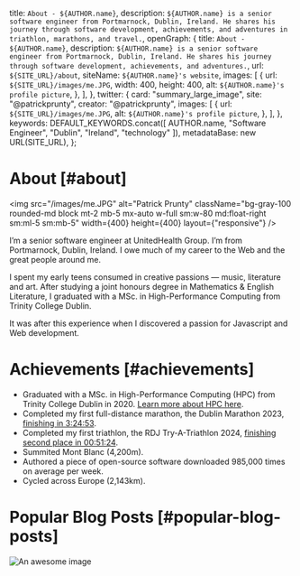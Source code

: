 
  title: `About - ${AUTHOR.name}`,
  description: `${AUTHOR.name} is a senior software engineer from Portmarnock, Dublin, Ireland. He shares his journey through software development, achievements, and adventures in triathlon, marathons, and travel.`,
  openGraph: {
    title: `About - ${AUTHOR.name}`,
    description: `${AUTHOR.name} is a senior software engineer from Portmarnock, Dublin, Ireland. He shares his journey through software development, achievements, and adventures.`,
    url: `${SITE_URL}/about`,
    siteName: `${AUTHOR.name}'s website`,
    images: [
      {
        url: `${SITE_URL}/images/me.JPG`,
        width: 400,
        height: 400,
        alt: `${AUTHOR.name}'s profile picture`,
      },
    ],
  },
  twitter: {
    card: "summary_large_image",
    site: "@patrickprunty",
    creator: "@patrickprunty",
    images: [
      {
        url: `${SITE_URL}/images/me.JPG`,
        alt: `${AUTHOR.name}'s profile picture`,
      },
    ],
  },
  keywords: DEFAULT_KEYWORDS.concat([
    AUTHOR.name,
    "Software Engineer",
    "Dublin",
    "Ireland",
    "technology"
  ]),
  metadataBase: new URL(SITE_URL),
};

# About [#about]

<img
src="/images/me.JPG"
alt="Patrick Prunty"
className="bg-gray-100 rounded-md block mt-2 mb-5 mx-auto w-full sm:w-80 md:float-right sm:ml-5 sm:mb-5"
width={400}
height={400}
layout={"responsive"}
/>

I&rsquo;m a senior software engineer at UnitedHealth Group. I&rsquo;m
from Portmarnock, Dublin, Ireland. I owe much of my career to the Web
and the great people around me.

I spent my early teens consumed in creative passions — music, literature and
art. After studying a joint honours degree in Mathematics & English Literature,
 I graduated with a MSc. in High-Performance Computing from Trinity College
 Dublin.

It was after this experience when I discovered a passion for Javascript and Web
development.

# Achievements [#achievements]

* Graduated with a MSc. in High-Performance Computing (HPC) from Trinity College Dublin in 2020. [Learn more about HPC here]().
* Completed my first full-distance marathon, the Dublin Marathon 2023, [finishing in 3:24:53](https://www.strava.com/activities/10125503113/best-efforts).
* Completed my first triathlon, the RDJ Try-A-Triathlon 2024, [finishing second place in 00:51:24](https://www.strava.com/activities/12229188198).
* Summited Mont Blanc (4,200m).
* Authored a piece of open-source software downloaded 985,000 times on average per week.
* Cycled across Europe (2,143km).

# Popular Blog Posts [#popular-blog-posts]

![An awesome image](/images/jigsaw-presents.png)
